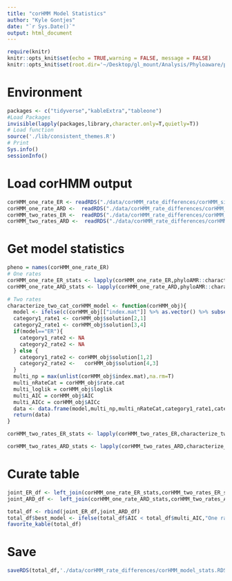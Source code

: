 ```yaml
---
title: "corHMM Model Statistics"
author: "Kyle Gontjes"
date: "`r Sys.Date()`"
output: html_document
---
```


```r
require(knitr)
knitr::opts_knit$set(echo = TRUE,warning = FALSE, message = FALSE)  
knitr::opts_knit$set(root.dir='~/Desktop/gl_mount/Analysis/Phyloaware/phylogenetic-resistance-ms/') 
```

# Environment
```r
packages <- c("tidyverse","kableExtra","tableone") 
#Load Packages
invisible(lapply(packages,library,character.only=T,quietly=T)) 
# Load function
source('./lib/consistent_themes.R')
# Print
Sys.info()
sessionInfo() 
``` 

# Load corHMM output
```r
corHMM_one_rate_ER <- readRDS("./data/corHMM_rate_differences/corHMM_single_ER.RDS")
corHMM_one_rate_ARD <-  readRDS("./data/corHMM_rate_differences/corHMM_single_ARD.RDS")
corHMM_two_rates_ER <-  readRDS("./data/corHMM_rate_differences/corHMM_two_ER.RDS")
corHMM_two_rates_ARD <-  readRDS("./data/corHMM_rate_differences/corHMM_two_ARD.RDS")
```

# Get model statistics 
```r
pheno = names(corHMM_one_rate_ER)
# One rates
corHMM_one_rate_ER_stats <- lapply(corHMM_one_rate_ER,phyloAMR::characterize_asr_model) %>% do.call(rbind,.) %>% mutate(phenotype = pheno)
corHMM_one_rate_ARD_stats <- lapply(corHMM_one_rate_ARD,phyloAMR::characterize_asr_model) %>% do.call(rbind,.) %>% mutate(phenotype = pheno)

# Two rates
characterize_two_cat_corHMM_model <- function(corHMM_obj){
  model <- ifelse(c(corHMM_obj[["index.mat"]] %>% as.vector() %>% subset(is.na(.)==F) %>% unique %>% length)==4,"ER","ARD")
  category1_rate1 <- corHMM_obj$solution[2,1]
  category2_rate1 <- corHMM_obj$solution[3,4]
  if(model=="ER"){
    category1_rate2 <- NA
    category2_rate2 <- NA
  } else {
    category1_rate2 <- corHMM_obj$solution[1,2]
    category2_rate2 <-   corHMM_obj$solution[4,3]
  }  
  multi_np = max(unlist(corHMM_obj$index.mat),na.rm=T)
  multi_nRateCat = corHMM_obj$rate.cat
  multi_loglik = corHMM_obj$loglik
  multi_AIC = corHMM_obj$AIC
  multi_AICc = corHMM_obj$AICc
  data <- data.frame(model,multi_np,multi_nRateCat,category1_rate1,category1_rate2,category2_rate1,category2_rate2,multi_loglik,multi_AIC,multi_AICc)
  return(data)
}

corHMM_two_rates_ER_stats <- lapply(corHMM_two_rates_ER,characterize_two_cat_corHMM_model) %>% do.call(rbind,.) %>% mutate(phenotype = pheno)

corHMM_two_rates_ARD_stats <- lapply(corHMM_two_rates_ARD,characterize_two_cat_corHMM_model) %>% do.call(rbind,.) %>% mutate(phenotype = pheno)
```

# Curate table
```r
joint_ER_df <- left_join(corHMM_one_rate_ER_stats,corHMM_two_rates_ER_stats) 
joint_ARD_df <-  left_join(corHMM_one_rate_ARD_stats,corHMM_two_rates_ARD_stats) 

total_df <- rbind(joint_ER_df,joint_ARD_df)
total_df$best_model <- ifelse(total_df$AIC < total_df$multi_AIC,"One rate category","Two rate categories")
favorite_kable(total_df)
```

# Save
```r
saveRDS(total_df,'./data/corHMM_rate_differences/corHMM_model_stats.RDS')
```
